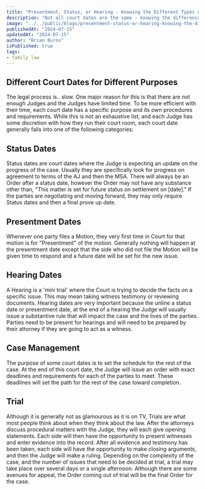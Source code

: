 ```yaml
---
title: "Presentment, Status, or Hearing - Knowing the Different Types of Court Dates"
description: "Not all court dates are the same - knowing the difference will help you better understand the process."
image: "../../public/blogs/presentment-status-or-hearing-knowing-the-different-types-of-court-date/cover.png"
publishedAt: "2024-07-15"
updatedAt: "2024-07-15"
author: "Brian Burns"
isPublished: true
tags:
- family law
---
```


## Different Court Dates for Different Purposes

The legal process is.. slow.   One major reason for this is that there are not enough Judges and the Judges have limited time.  To be more efficient with their time, each court date has a specific purpose and its own procedures and requirements.  While this is not an exhaustive list, and each Judge has some discretion with how they run their court room, each court date generally falls into one of the following categories:

## Status Dates
Status dates are court dates where the Judge is expecting an update on the progress of the case.  Usually they are specifically look for progress on agreement to terms of the AJ and then the MSA.  There will always be an Order after a status date, however the Order may not have any substance other than, "This matter is set for future status on settlement on [date]."  If the parties are negotiating and moving forward, they may only require Status dates and then a final prove up date.

## Presentment Dates
Whenever one party files a Motion, they very first time in Court for that motion is for "Presentment" of the motion.  Generally nothing will happen at the presentment date except that the side who did not file the Motion will be given time to respond and a future date will be set for the new issue.

## Hearing Dates
A Hearing is a 'mini trial' where the Court is trying to decide the facts on a specific issue.  This may mean taking witness testimony or reviewing documents.  Hearing dates are very important because the unline a status date or presentment date, at the end of a hearing the Judge will usually issue a substantive rule that will impact the case and the lives of the parties.  Parties need to be present for hearings and will need to be prepared by their attorney if they are going to act as a witness.

## Case Management
The purpose of some court dates is to set the schedule for the rest of the case.  At the end of this court date, the Judge will issue an order with exact deadlines and requirements for each of the parties to meet. These deadlines will set the path for the rest of the case toward completion.

## Trial
Although it is generally not as glamourous as it is on TV, Trials are what most people think about when they think about the law.  After the attorneys discuss procedural matters with the Judge, they will each give opening statements.  Each side will then have the opportunity to present witnesses and enter evidence into the record.  After all evidence and testimony has been taken, each side will have the opportunity to make closing arguments, and then the Judge will make a ruling.  Depending on the complexity of the case, and the number of issues that need to be decided at trial, a trial may take place over several days or a single afternoon.  Although there are some avenues for appeal, the Order coming out of trial will be the final Order for the case.